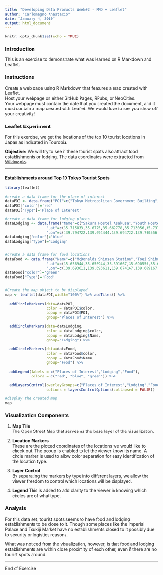---
title: "Developing Data Products Week#2 - RMD + Leaflet"
author: "Carlomagno Anastacio"
date: "January 4, 2019"
output: html_document
---

```{r setup, include=FALSE}
knitr::opts_chunk$set(echo = TRUE)
```

### Introduction
This is an exercise to demonstrate what was learned on R Markdown and Leaflet.

### Instructions  
Create a web page using R Markdown that features a map created with Leaflet.  
Host your webpage on either GitHub Pages, RPubs, or NeoCities.  
Your webpage must contain the date that you created the document, and it must contain a map created with Leaflet. We would love to see you show off your creativity!

### Leaflet Experiment  
For this exercise, we get the locations of the top 10 tourist locations in Japan as indicated in [Touropia](https://www.touropia.com/tourist-attractions-in-tokyo/).  

**Objective:** We will try to see if these tourist spots also attract food establishments or lodging. The data coordinates were extracted from [Wikimapia](http://wikimapia.org/).


***

#### Establishments around Top 10 Tokyo Tourist Spots 
```{r, echo=FALSE,warning=FALSE,message=FALSE}
library(leaflet)

#create a data frame for the place of interest
dataPOI <- data.frame("POI"=c("Tokyo Metropolitan Government Building","Akihabara","Tokyo Imperial Palace","Tokyo Tower","Shibuya Pedestrian Crossing","Shinjuku Gyoen National Garden","Meiji Shrine","Ueno Park","Tsukiji Market","Sensoji Temple"), "Lat"=c(35.689678,35.702155,35.685219,35.658607,35.659518,35.68522,35.67645,35.715526,35.665547,35.714809),"Lon"=c(139.69209,139.77433,139.75281,139.745433,139.700472,139.710052,139.699326,139.773834,139.770656,139.796677))
dataPOI["color"]='red'
dataPOI["Type"]='Place of Interest'

#create a data frame for lodging places
dataLodging <- data.frame("Name"=c("Sakura Hostel Asakusa","Youth Hostel","Miyabi Hostel Cheap and comfortable hotel for traveler","Toukaisou Ryokan","Backpacker`s Hostel","Casa Komone Guest house at Kotake-Mukaihara","Tokyo Girl Hostel","bAKpAK Tokyo Hostel a.k.a Guess T House","Share Style Ueno-Nishi","Malaysian Student Association Japan Guest House","Asakusa Smile","Khaosan Tokyo Ninja Hostel","Mickey House Gaigen House Hostel","Sakura Hostel Asakusa","Iwasaki Campus"),
                   "Lat"=c(35.715833,35.6775,35.662778,35.713056,35.737778,35.7475,35.688333,35.654444,35.713889,35.612778,35.705278,35.695556,35.770278,35.715833,35.678889),
                   "Lon"=c(139.794722,139.694444,139.694722,139.790556,139.707222,139.676111,139.6625,139.735,139.766667,139.6975,139.800556,139.783611,139.680556,139.794722,139.591944))
dataLodging["color"]='blue'
dataLodging["Type"]='Lodging'


#create a data frame for food locations
dataFood <- data.frame("Name"=c("McDonalds Shinsen Station","Toei Shibuya Plaza","Mos Burger","Mos Burger","McDonalds fast food eatery","Shibuya Toei Plaza","McDonalds Akasaka Ekimae","Ikebukuro Hotel Theatre / Theatre Dia","Freshness Burger Shop in front of Sengoku-Station","Matsuya","First Kitchen Shinjuku-Minamiguchi","McDonalds Shinjuku-Nishiguchi","Kiraku","Yokohama Ramen Musashi-ya Ayase","Ramen Restaurant","Ramen","Tokyo-Tonkotsu-Ramen Bankara Kashiwa-Toyoshiki","Ivan Ramen","Japan Ramen ICHIOKUMEN","Yoshinoya","Yoshinoya Shinjuku Higashiguchi Yasukuni-dori","Pub Carol","Pub Eren","Night Pub","Hub Pub","Capsule Land Shibuya","Watamin-chi Kikukawa-ekimae","Quienquiera Cocktail Bar  Dining","Bond Bar","Ds Diner","Hub Akihabara"),
                   "Lat"=c(35.656944,35.656944,35.691667,35.690556,35.661944,35.659722,35.671944,35.73,35.726944,35.710278,35.688611,35.689167,35.658889,35.776389,35.693611,35.703611,35.860833,35.671667,35.624167,35.685,35.693333,35.694167,35.694167,35.693056,35.662222,35.657222,35.688056,35.644722,35.650556,35.711944,35.7),
                   "Lon"=c(139.693611,139.693611,139.674167,139.669167,139.733889,139.701944,139.736111,139.715556,139.745278,139.797222,139.698611,139.698056,139.696667,139.829722,139.674167,139.626111,139.946667,139.607778,139.71,139.783611,139.700833,139.813056,139.8125,139.806944,139.733889,139.696111,139.806667,139.723056,139.721944,139.793889,139.773889))
dataFood["color"]='green'
dataFood["Type"]='Food'


#Create the map object to be displayed
map <- leaflet(dataPOI,width="100%") %>% addTiles() %>% 
  
  addCircleMarkers(data=dataPOI, 
                   color = dataPOI$color,
                   popup = dataPOI$POI, 
                   group="Places of Interest") %>%
  
  addCircleMarkers(data=dataLodging, 
                   color = dataLodging$color,
                   popup = dataLodging$Name, 
                   group="Lodging") %>%
  
  addCircleMarkers(data=dataFood, 
                   color = dataFood$color,
                   popup = dataFood$Name, 
                   group="Food") %>%
  
  addLegend(labels = c("Places of Interest","Lodging","Food"), 
            colors = c("red", "blue", "green")) %>%
  
  addLayersControl(overlayGroups=c("Places of Interest","Lodging","Food"),
                   options = layersControlOptions(collapsed = FALSE))

#display the created map
map
```

### Visualization Components
1. **Map Tile**  
The Open Street Map that serves as the base layer of the visualization.

2. **Location Markers**  
These are the plotted coordinates of the locations we would like to check out.  The popup is enabled to let the viewer know its name.  A circle marker is used to allow color separation for easy identification of the location type.

3. **Layer Control**  
By separating the markers by type into different layers, we allow the viewer freedom to control which locations will be displayed.

4. **Legend**
This is added to add clarity to the viewer in knowing which circles are of what type.


### Analysis
For this data set, tourist spots seems to have food and lodging establishments to be close to it.  Though some places like the Imperial Palace and Tsukiji Market have no establishments closed to it possibly due to security or logistics reasons.

What was noticed from the visualization, however,  is that food and lodging establishments are within close proximity of each other, even if there are no tourist spots around.


***
End of Exercise